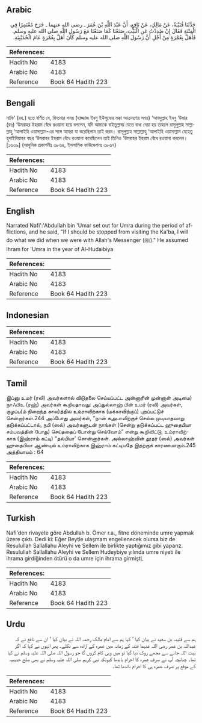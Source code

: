 ## Arabic


<div dir="rtl" lang="ar" style={{fontSize:'larger',backgroundColor:'#f8f9fa',padding:20}}>
حَدَّثَنَا قُتَيْبَةُ، عَنْ مَالِكٍ، عَنْ نَافِعٍ، أَنَّ عَبْدَ اللَّهِ بْنَ عُمَرَ ـ رضى الله عنهما ـ خَرَجَ مُعْتَمِرًا فِي الْفِتْنَةِ فَقَالَ إِنْ صُدِدْتُ عَنِ الْبَيْتِ، صَنَعْنَا كَمَا صَنَعْنَا مَعَ رَسُولِ اللَّهِ صلى الله عليه وسلم‏.‏ فَأَهَلَّ بِعُمْرَةٍ مِنْ أَجْلِ أَنَّ رَسُولَ اللَّهِ صلى الله عليه وسلم كَانَ أَهَلَّ بِعُمْرَةٍ عَامَ الْحُدَيْبِيَةِ‏.‏
</div>
<div style={{backgroundColor:'#f8f9fa',padding:20, marginBottom: 10}}><table> <thead> <tr> <th>References:</th> <th></th> </tr> </thead> <tbody><tr><td>Hadith No</td><td>4183</td></tr><tr><td>Arabic No</td><td>4183</td></tr><tr><td>Reference</td><td>Book 64 Hadith 223</td></tr></tbody></table></div>

## Bengali


<div dir="ltr" lang="bn" style={{fontSize:'larger',backgroundColor:'#f8f9fa',padding:20}}>
নাফি‘ (রহ.) হতে বর্ণিত যে, ফিতনার সময় (হাজ্জাজ ইবনু ইউসুফের মক্কা আক্রমণের সময়) ‘আবদুল্লাহ ইবনু ‘উমার (রাঃ) ‘উমরাহর ইহরাম বেঁধে রওয়ানা হয়ে বললেন, যদি আমাকে বাইতুল্লাহ্য় যেতে বাধা দেয়া হয় তাহলে রাসূলুল্লাহ সাল্লাল্লাহু ‘আলাইহি ওয়াসাল্লাম-এর সঙ্গে আমরা যা করেছিলাম তাই করব। রাসূলুল্লাহ সাল্লাল্লাহু ‘আলাইহি ওয়াসাল্লাম যেহেতু হুদাইবিয়াহর বছর ‘উমরাহর ইহরাম বেঁধে রওয়ানা করেছিলেন তাই তিনিও ‘উমরাহর ইহরাম বেঁধে রওয়ানা করলেন। [১৬৩৯] (আধুনিক প্রকাশনীঃ ৩৮৬৪, ইসলামিক ফাউন্ডেশনঃ ৩৮৬৭)
</div>
<div style={{backgroundColor:'#f8f9fa',padding:20, marginBottom: 10}}><table> <thead> <tr> <th>References:</th> <th></th> </tr> </thead> <tbody><tr><td>Hadith No</td><td>4183</td></tr><tr><td>Arabic No</td><td>4183</td></tr><tr><td>Reference</td><td>Book 64 Hadith 223</td></tr></tbody></table></div>

## English


<div dir="ltr" lang="en" style={{fontSize:'larger',backgroundColor:'#f8f9fa',padding:20}}>
Narrated Nafi':'Abdullah bin 'Umar set out for Umra during the period of afflictions, and he said, "If I should be stopped from visiting the Ka'ba, I will do what we did when we were with Allah's Messenger (ﷺ)." He assumed Ihram for 'Umra in the year of Al-Hudaibiya
</div>
<div style={{backgroundColor:'#f8f9fa',padding:20, marginBottom: 10}}><table> <thead> <tr> <th>References:</th> <th></th> </tr> </thead> <tbody><tr><td>Hadith No</td><td>4183</td></tr><tr><td>Arabic No</td><td>4183</td></tr><tr><td>Reference</td><td>Book 64 Hadith 223</td></tr></tbody></table></div>

## Indonesian


<div dir="ltr" lang="id" style={{fontSize:'larger',backgroundColor:'#f8f9fa',padding:20}}>

</div>
<div style={{backgroundColor:'#f8f9fa',padding:20, marginBottom: 10}}><table> <thead> <tr> <th>References:</th> <th></th> </tr> </thead> <tbody><tr><td>Hadith No</td><td>4183</td></tr><tr><td>Arabic No</td><td>4183</td></tr><tr><td>Reference</td><td>Book 64 Hadith 223</td></tr></tbody></table></div>

## Tamil


<div dir="ltr" lang="ta" style={{fontSize:'larger',backgroundColor:'#f8f9fa',padding:20}}>
இப்னு உமர் (ரலி) அவர்களால் விடுதலை செய்யப்பட்ட அன்னாரின் முன்னாள் அடிமை) நாஃபிஉ (ரஹ்) அவர்கள் கூறியதாவது: அப்துல்லாஹ் பின் உமர் (ரலி) அவர்கள், குழப்ப(ம் நிறைந்த கால)த்தில் உம்ராவிற்காக (மக்காவிற்குப்) புறப்பட்டுச் சென்றார்கள்.244 அப்போது அவர்கள், “நான் கஅபாவிற்குச் செல்ல முடியாதவாறு தடுக்கப்பட்டால், நபி (ஸல்) அவர்களுடன் நாங்கள் (சென்று தடுக்கப்பட்ட ஹுதைபியா சம்பவத்தின் போது) செய்ததைப் போன்று செய்வோம்” என்று கூறிவிட்டு, உம்ராவிற்காக (இஹ்ராம் கட்டி) “தல்பியா' சொன்னார்கள். அல்லாஹ்வின் தூதர் (ஸல்) அவர்கள் ஹுதைபியா ஆண்டில் உம்ராவிற்காக இஹ்ராம் கட்டியதே இதற்குக் காரணமாகும்.245 அத்தியாயம் : 64
</div>
<div style={{backgroundColor:'#f8f9fa',padding:20, marginBottom: 10}}><table> <thead> <tr> <th>References:</th> <th></th> </tr> </thead> <tbody><tr><td>Hadith No</td><td>4183</td></tr><tr><td>Arabic No</td><td>4183</td></tr><tr><td>Reference</td><td>Book 64 Hadith 223</td></tr></tbody></table></div>

## Turkish


<div dir="ltr" lang="tr" style={{fontSize:'larger',backgroundColor:'#f8f9fa',padding:20}}>
Nafi'den rivayete göre Abdullah b. Ömer r.a., fitne döneminde umre yapmak üzere çıktı. Dedi ki: Eğer Beytle ulaşmam engellenecek olursa biz de Resulullah Sallallahu Aleyhi ve Sellem ile birlikte yaptığımız gibi yaparız. Resulullah Sallallahu Aleyhi ve Sellem Hudeybiye yılında umre niyeti ile ihrama girdiğinden ötürü o da umre için ihrama girmiştL
</div>
<div style={{backgroundColor:'#f8f9fa',padding:20, marginBottom: 10}}><table> <thead> <tr> <th>References:</th> <th></th> </tr> </thead> <tbody><tr><td>Hadith No</td><td>4183</td></tr><tr><td>Arabic No</td><td>4183</td></tr><tr><td>Reference</td><td>Book 64 Hadith 223</td></tr></tbody></table></div>

## Urdu


<div dir="rtl" lang="ur" style={{fontSize:'larger',backgroundColor:'#f8f9fa',padding:20}}>
ہم سے قتیبہ بن سعید نے بیان کیا ‘ کہا ہم سے امام مالک رحمہ اللہ نے بیان کیا ‘ ان سے نافع نے کہ عبداللہ بن عمر رضی اللہ عنہما فتنہ کے زمانہ میں عمرہ کے ارادہ سے نکلے۔ پھر انہوں نے کہا کہ اگر بیت اللہ جانے سے مجھے روک دیا گیا تو میں وہی کام کروں گا جو رسول اللہ صلی اللہ علیہ وسلم نے کیا تھا۔ چنانچہ آپ نے صرف عمرہ کا احرام باندھا کیونکہ نبی کریم صلی اللہ علیہ وسلم نے بھی صلح حدیبیہ کے موقع پر صرف عمرہ ہی کا احرام باندھا تھا۔
</div>
<div style={{backgroundColor:'#f8f9fa',padding:20, marginBottom: 10}}><table> <thead> <tr> <th>References:</th> <th></th> </tr> </thead> <tbody><tr><td>Hadith No</td><td>4183</td></tr><tr><td>Arabic No</td><td>4183</td></tr><tr><td>Reference</td><td>Book 64 Hadith 223</td></tr></tbody></table></div>